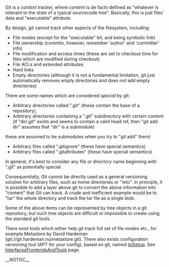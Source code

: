 Git is a <i>content</i> tracker, where <i>content</i> is de facto defined as "whatever is relevant to the state of a typical sourcecode tree". Basically, this is just files' data and "executable" attribute.

By design, git cannot track other aspects of the filesystem, including:

* File modes (except for the "executable" bit, and being symbolic link)
* File ownership (commits, however, remember 'author' and 'committer' info)
* File modification and access times (these are set to checkout time for files which are modified during checkout)
* File ACLs and extended attributes
* Hard links
* Empty directories (although it is not a fundamental limitation, git just automatically removes empty directories and does not add empty directories)

There are some names which are considered <i>special</i> by git:
* Arbitrary directories called ".git" (these contain the base of a repository),
* Arbitrary directories containing a ".git" subdirectory with certain content (if "dir/.git" exists and seems to contain a valid head ref, then "git add dir" assumes that "dir" is a submodule)
these are assumed to be submodules when you try to "git add" them)
* Arbitrary files called ".gitignore" (these have special semantics)
* Arbitrary files called ".gitattributes" (these have special semantics)

In general, it's best to consider any file or directory name beginning with ".git" as potentially special.

Consequentially, Git cannot be directly used as a general versioning solution for arbitrary files, such as home directories or "/etc". In principle, it is possible to add a layer above git to convert the above information into "content" that Git can track. A crude and inefficient example would be to "tar" the whole directory and track the tar file as a single blob.

Some of the above items can be represented by tree objects in a git repository, but such tree objects are difficult or impossible to create using the standard git tools.

There exist tools which either help git track full set of file modes etc., for example Metastore by David Hardeman (git://git.hardeman.nu/metastore.git). There also exists configuration versioning tool (APT for your config), based on git, named [http://www.isisetup.ch/ IsiSetup]. See [[InterfacesFrontendsAndTools]] page.

__NOTOC__